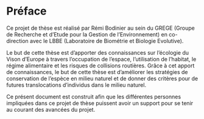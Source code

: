 # Préface {.unnumbered}
Ce projet de thèse est réalisé par Rémi Bodinier au sein du GREGE (Groupe de Recherche et d'Etude pour la Gestion de l'Environnement)
en co-direction avec le LBBE (Laboratoire de Biométrie et Biologie Evolutive).

Le but de cette thèse est d'apporter des connaissances sur l'écologie du Vison d'Europe à travers l'occupation de l'espace, l'utilisation de l'habitat, le régime alimentaire et les risques de collisions routières. Grâce à cet apport de connaissances, le but de cette thèse est d'améliorer les stratégies de conservation de l'espèce en milieu naturel et de donner des critères pour de futures translocations d'individus dans le milieu naturel.

Ce présent document est construit afin que les différentes personnes impliquées dans ce projet de thèse puissent avoir un support pour se tenir au courant des avancées du projet.
